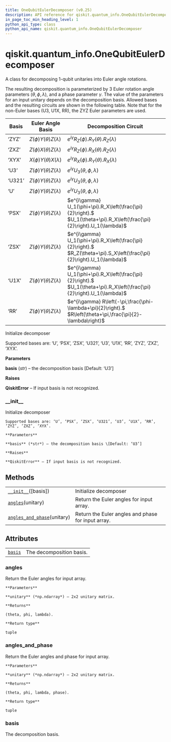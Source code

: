 ```yaml
---
title: OneQubitEulerDecomposer (v0.25)
description: API reference for qiskit.quantum_info.OneQubitEulerDecomposer in qiskit v0.25
in_page_toc_min_heading_level: 1
python_api_type: class
python_api_name: qiskit.quantum_info.OneQubitEulerDecomposer
---
```


<span id="qiskit-quantum-info-onequbiteulerdecomposer" />

# qiskit.quantum\_info.OneQubitEulerDecomposer

<Class id="qiskit.quantum_info.OneQubitEulerDecomposer" isDedicatedPage={true} github="https://github.com/qiskit/qiskit/tree/stable/0.17/qiskit/quantum_info/synthesis/one_qubit_decompose.py" signature="OneQubitEulerDecomposer(basis='U3')" modifiers="class">
  A class for decomposing 1-qubit unitaries into Euler angle rotations.

  The resulting decomposition is parameterized by 3 Euler rotation angle parameters $(\theta, \phi, \lambda)$, and a phase parameter $\gamma$. The value of the parameters for an input unitary depends on the decomposition basis. Allowed bases and the resulting circuits are shown in the following table. Note that for the non-Euler bases (U3, U1X, RR), the ZYZ Euler parameters are used.

  | Basis  | Euler Angle Basis              | Decomposition Circuit                                                                                                   |
  | ------ | ------------------------------ | ----------------------------------------------------------------------------------------------------------------------- |
  | ‘ZYZ’  | $Z(\phi) Y(\theta) Z(\lambda)$ | $e^{i\gamma} R_Z(\phi).R_Y(\theta).R_Z(\lambda)$                                                                        |
  | ‘ZXZ’  | $Z(\phi) X(\theta) Z(\lambda)$ | $e^{i\gamma} R_Z(\phi).R_X(\theta).R_Z(\lambda)$                                                                        |
  | ‘XYX’  | $X(\phi) Y(\theta) X(\lambda)$ | $e^{i\gamma} R_X(\phi).R_Y(\theta).R_X(\lambda)$                                                                        |
  | ‘U3’   | $Z(\phi) Y(\theta) Z(\lambda)$ | $e^{i\gamma} U_3(\theta,\phi,\lambda)$                                                                                  |
  | ‘U321’ | $Z(\phi) Y(\theta) Z(\lambda)$ | $e^{i\gamma} U_3(\theta,\phi,\lambda)$                                                                                  |
  | ‘U’    | $Z(\phi) Y(\theta) Z(\lambda)$ | $e^{i\gamma} U_3(\theta,\phi,\lambda)$                                                                                  |
  | ‘PSX’  | $Z(\phi) Y(\theta) Z(\lambda)$ | $e^{i\gamma} U_1(\phi+\pi).R_X\left(\frac{\pi}{2}\right).$ $U_1(\theta+\pi).R_X\left(\frac{\pi}{2}\right).U_1(\lambda)$ |
  | ‘ZSX’  | $Z(\phi) Y(\theta) Z(\lambda)$ | $e^{i\gamma} U_1(\phi+\pi).R_X\left(\frac{\pi}{2}\right).$ $R_Z(\theta+\pi).S_X\left(\frac{\pi}{2}\right).U_1(\lambda)$ |
  | ‘U1X’  | $Z(\phi) Y(\theta) Z(\lambda)$ | $e^{i\gamma} U_1(\phi+\pi).R_X\left(\frac{\pi}{2}\right).$ $U_1(\theta+\pi).R_X\left(\frac{\pi}{2}\right).U_1(\lambda)$ |
  | ‘RR’   | $Z(\phi) Y(\theta) Z(\lambda)$ | $e^{i\gamma} R\left(-\pi,\frac{\phi-\lambda+\pi}{2}\right).$ $R\left(\theta+\pi,\frac{\pi}{2}-\lambda\right)$           |

  Initialize decomposer

  Supported bases are: ‘U’, ‘PSX’, ‘ZSX’, ‘U321’, ‘U3’, ‘U1X’, ‘RR’, ‘ZYZ’, ‘ZXZ’, ‘XYX’.

  **Parameters**

  **basis** (*str*) – the decomposition basis \[Default: ‘U3’]

  **Raises**

  **QiskitError** – If input basis is not recognized.

  ### \_\_init\_\_

  <Function id="qiskit.quantum_info.OneQubitEulerDecomposer.__init__" signature="__init__(basis='U3')">
    Initialize decomposer

    Supported bases are: ‘U’, ‘PSX’, ‘ZSX’, ‘U321’, ‘U3’, ‘U1X’, ‘RR’, ‘ZYZ’, ‘ZXZ’, ‘XYX’.

    **Parameters**

    **basis** (*str*) – the decomposition basis \[Default: ‘U3’]

    **Raises**

    **QiskitError** – If input basis is not recognized.
  </Function>

  ## Methods

  |                                                                                                                                                             |                                                    |
  | ----------------------------------------------------------------------------------------------------------------------------------------------------------- | -------------------------------------------------- |
  | [`__init__`](#qiskit.quantum_info.OneQubitEulerDecomposer.__init__ "qiskit.quantum_info.OneQubitEulerDecomposer.__init__")(\[basis])                        | Initialize decomposer                              |
  | [`angles`](#qiskit.quantum_info.OneQubitEulerDecomposer.angles "qiskit.quantum_info.OneQubitEulerDecomposer.angles")(unitary)                               | Return the Euler angles for input array.           |
  | [`angles_and_phase`](#qiskit.quantum_info.OneQubitEulerDecomposer.angles_and_phase "qiskit.quantum_info.OneQubitEulerDecomposer.angles_and_phase")(unitary) | Return the Euler angles and phase for input array. |

  ## Attributes

  |                                                                                                                   |                          |
  | ----------------------------------------------------------------------------------------------------------------- | ------------------------ |
  | [`basis`](#qiskit.quantum_info.OneQubitEulerDecomposer.basis "qiskit.quantum_info.OneQubitEulerDecomposer.basis") | The decomposition basis. |

  ### angles

  <Function id="qiskit.quantum_info.OneQubitEulerDecomposer.angles" signature="angles(unitary)">
    Return the Euler angles for input array.

    **Parameters**

    **unitary** (*np.ndarray*) – 2x2 unitary matrix.

    **Returns**

    (theta, phi, lambda).

    **Return type**

    tuple
  </Function>

  ### angles\_and\_phase

  <Function id="qiskit.quantum_info.OneQubitEulerDecomposer.angles_and_phase" signature="angles_and_phase(unitary)">
    Return the Euler angles and phase for input array.

    **Parameters**

    **unitary** (*np.ndarray*) – 2x2 unitary matrix.

    **Returns**

    (theta, phi, lambda, phase).

    **Return type**

    tuple
  </Function>

  ### basis

  <Attribute id="qiskit.quantum_info.OneQubitEulerDecomposer.basis">
    The decomposition basis.
  </Attribute>
</Class>

